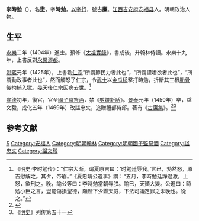 {{Otheruses|other=名为李時勉的其他人物|李進 (明朝)}}
{{Otheruses|other=名为李時勉的其他人物|李勤 (成化進士)}}
{{明清人物信息框
| 姓名 = 李懋
| 原名 =
| 圖片名稱= Li Shimian.png
| 圖片大小 = 200px
| 圖片說明 = 明《[[三才圖會|三才圖會]]》載《國子監祭酒李文毅公像》
| 最高職務 = 國子監祭酒
| 國家 = 大明
| 爵位 =
| 籍貫 = [[江西承宣布政使司|江西承宣布政使司]][[吉安府|吉安府]][[安福縣|安福縣]]
| 族裔 = 漢族
| 旗籍 = 
| 字號 = 字時勉
| 諡號 = 文毅，後改忠文
| 出生日期 = [[洪武|洪武]]七年（1374年）
| 出生地點 = [[江西承宣布政使司|江西]][[安福縣|安福縣]]
| 逝世日期 = [[景泰_(明朝)|景泰]]元年（1450年）
| 逝世地點 = [[江西承宣布政使司|江西]][[安福縣|安福縣]]
| 墓葬 =
| 配偶 =
| 親屬 =
| 出身 = 
*永樂二年甲申科同進士出身
| 經歷 = 
| 著作 =
}}

'''李時勉'''（{{bd|1374年||1450年||catIdx=Li李}}），名'''懋'''，字'''時勉'''，[[以字行|以字行]]，號'''古廉'''。[[江西|江西]][[吉安府|吉安府]][[安福县|安福县]]人。明朝政治人物。

==生平==
[[永乐_(明朝)|永樂]]二年（1404年）進士。預修《[[明太祖实录|太祖實錄]]》，書成後，升翰林侍讀。永樂十九年，上書反對[[永樂遷都|永樂遷都]]。

[[洪熙|洪熙]]元年（1425年），上書勸[[明仁宗|仁宗]]“所謂節民力者此也”，“所謂謹嗜欲者此也”，“所謂勤政事者此也”，然而觸怒了仁宗，令[[武士|武士]]以[[金瓜槌|金瓜槌]]擊打時勉，折斷其三根[[肋骨|肋骨]]後拘捕入獄。幾天後仁宗因病去世。<ref>《明史·李时勉传》：“仁宗大渐，谓夏原吉曰：‘时勉廷辱我。’言已，勃然怒，原吉慰解之。其夕，帝崩。”《夏忠靖公遺事》謂：“五月，李時勉廷諍過激，上怒，欲刑之。晚，諭公等曰：李時勉當朝辱朕。諭巳，天顏大變。公進曰：時勉小臣之言，豈能傷損聖德，願陛下少霽天威，下法司議定罪之未晚也。從之。”</ref>

[[宣德|宣德]]初年，復官，官至[[國子監|國子監]][[祭酒|祭酒]]，禁《[[剪燈新話|剪燈新話]]》。[[景泰|景泰]]元年（1450年）卒，諡文毅，成化五年（1469年）改諡忠文，追贈禮部侍郎。著有《[[古廉集|古廉集]]》。<ref>{{cite book | language = zh-hans | author = 潘荣胜 | coauthors =  | title = 《明清进士录》 | url =  | date = 2006年 | location =  | publisher = [[中华书局|中华书局]] | id =  | isbn = 9787101043501 | pages = 22页 }}</ref><ref>《[[明史|明史]]》列传第五十一</ref>

==参考文献==
{{reflist}}

{{永樂二年甲申科殿試金榜}}

{{Authority control}}

{{DEFAULTSORT:Li李}}
[[Category:李姓|S]]
[[Category:安福人|Category:安福人]]
[[Category:明朝翰林|Category:明朝翰林]]
[[Category:明朝國子監祭酒|Category:明朝國子監祭酒]]
[[Category:諡忠文|Category:諡忠文]]
[[Category:諡文毅|Category:諡文毅]]